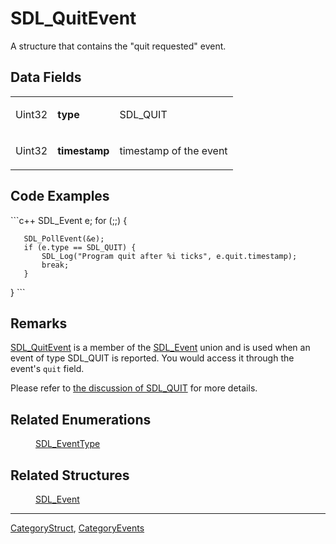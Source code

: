 
= SDL_QuitEvent =
A structure that contains the "quit requested" event.


== Data Fields ==
{|
|Uint32
|'''type'''
|SDL_QUIT
|-
|Uint32
|'''timestamp'''
|timestamp of the event
|}

== Code Examples ==
```c++
SDL_Event e;
for (;;) {
    SDL_PollEvent(&e);
    if (e.type == SDL_QUIT) {
        SDL_Log("Program quit after %i ticks", e.quit.timestamp);
        break;
    }
}
```

== Remarks ==
[[SDL_QuitEvent]] is a member of the [[SDL_Event]] union and is used when an event of type SDL_QUIT is reported.  You would access it through the event's <code>quit</code> field.

Please refer to [[SDL_EventType#SDL_QUIT|the discussion of SDL_QUIT]] for more details.

== Related Enumerations ==
:[[SDL_EventType]]

== Related Structures ==
:[[SDL_Event]]

----
[[CategoryStruct]], [[CategoryEvents]]
